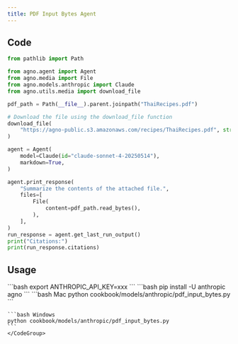 ```yaml
---
title: PDF Input Bytes Agent
---
```


## Code

```python cookbook/models/anthropic/pdf_input_bytes.py
from pathlib import Path

from agno.agent import Agent
from agno.media import File
from agno.models.anthropic import Claude
from agno.utils.media import download_file

pdf_path = Path(__file__).parent.joinpath("ThaiRecipes.pdf")

# Download the file using the download_file function
download_file(
    "https://agno-public.s3.amazonaws.com/recipes/ThaiRecipes.pdf", str(pdf_path)
)

agent = Agent(
    model=Claude(id="claude-sonnet-4-20250514"),
    markdown=True,
)

agent.print_response(
    "Summarize the contents of the attached file.",
    files=[
        File(
            content=pdf_path.read_bytes(),
        ),
    ],
)
run_response = agent.get_last_run_output()
print("Citations:")
print(run_response.citations)
```

## Usage

<Steps>
  <Snippet file="create-venv-step.mdx" />

  <Step title="Set your API key">
    ```bash
    export ANTHROPIC_API_KEY=xxx
    ```
  </Step>

  <Step title="Install libraries">
    ```bash
    pip install -U anthropic agno
    ```
  </Step>

  <Step title="Run Agent">
    <CodeGroup>
    ```bash Mac
    python cookbook/models/anthropic/pdf_input_bytes.py 
    ```

    ```bash Windows
    python cookbook/models/anthropic/pdf_input_bytes.py
    ```
    </CodeGroup>
  </Step>
</Steps>